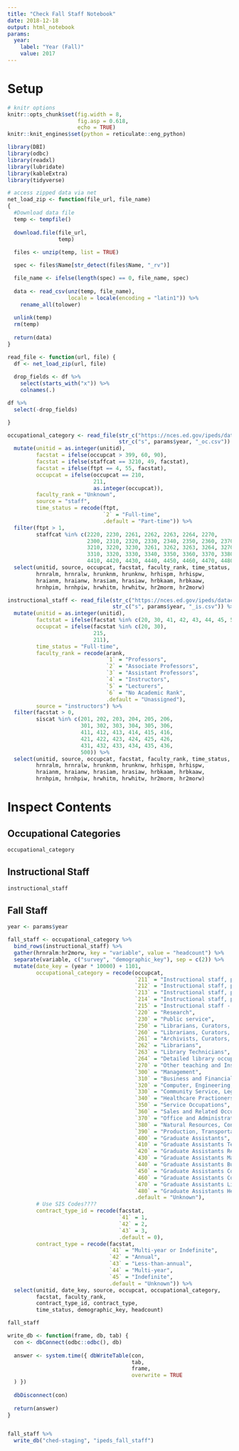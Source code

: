```yaml
---
title: "Check Fall Staff Notebook"
date: 2018-12-18
output: html_notebook
params:
  year:
    label: "Year (Fall)"
    value: 2017
---
```


# Setup

```r
# knitr options
knitr::opts_chunk$set(fig.width = 8,
                      fig.asp = 0.618,
                      echo = TRUE)
knitr::knit_engines$set(python = reticulate::eng_python)

library(DBI)
library(odbc)
library(readxl)
library(lubridate)
library(kableExtra)
library(tidyverse)

# access zipped data via net
net_load_zip <- function(file_url, file_name)
{
  #Download data file
  temp <- tempfile()
  
  download.file(file_url,
                temp)
  
  files <- unzip(temp, list = TRUE)

  spec <- files$Name[str_detect(files$Name, "_rv")]

  file_name <- ifelse(length(spec) == 0, file_name, spec)
  
  data <- read_csv(unz(temp, file_name),
                   locale = locale(encoding = "latin1")) %>%
    rename_all(tolower)
  
  unlink(temp)
  rm(temp)
  
  return(data)
}

read_file <- function(url, file) {
  df <- net_load_zip(url, file)
  
  drop_fields <- df %>%
    select(starts_with("x")) %>%
    colnames(.)

df %>%
  select(-drop_fields)

}

occupational_category <- read_file(str_c("https://nces.ed.gov/ipeds/datacenter/data/s", params$year, "_oc.zip"),
                                   str_c("s", params$year, "_oc.csv")) %>%
  mutate(unitid = as.integer(unitid),
         facstat = ifelse(occupcat > 399, 60, 90),
         facstat = ifelse(staffcat == 3210, 49, facstat),
         facstat = ifelse(ftpt == 4, 55, facstat),
         occupcat = ifelse(occupcat == 210,
                           211,
                           as.integer(occupcat)),
         faculty_rank = "Unknown",
         source = "staff",
         time_status = recode(ftpt,
                              `2` = "Full-time",
                              .default = "Part-time")) %>%
  filter(ftpt > 1,
         staffcat %in% c(2220, 2230, 2261, 2262, 2263, 2264, 2270,
                         2300, 2310, 2320, 2330, 2340, 2350, 2360, 2370, 2380, 2390,
                         3210, 3220, 3230, 3261, 3262, 3263, 3264, 3270, 
                         3310, 3320, 3330, 3340, 3350, 3360, 3370, 3380, 3390,
                         4410, 4420, 4430, 4440, 4450, 4460, 4470, 4480)) %>%
  select(unitid, source, occupcat, facstat, faculty_rank, time_status,
         hrnralm, hrnralw, hrunknm, hrunknw, hrhispm, hrhispw,
         hraianm, hraianw, hrasiam, hrasiaw, hrbkaam, hrbkaaw,
         hrnhpim, hrnhpiw, hrwhitm, hrwhitw, hr2morm, hr2morw)

instructional_staff <- read_file(str_c("https://nces.ed.gov/ipeds/datacenter/data/s", params$year, "_is.zip"),
                                 str_c("s", params$year, "_is.csv")) %>%
  mutate(unitid = as.integer(unitid),
         factstat = ifelse(facstat %in% c(20, 30, 41, 42, 43, 44, 45, 50, 60), as.integer(facstat), 0),
         occupcat = ifelse(facstat %in% c(20, 30),
                           215,
                           211),
         time_status = "Full-time",
         faculty_rank = recode(arank,
                               `1` = "Professors",
                               `2` = "Associate Professors",
                               `3` = "Assistant Professors",
                               `4` = "Instructors",
                               `5` = "Lecturers",
                               `6` = "No Academic Rank",
                               .default = "Unassigned"),
         source = "instructors") %>%
  filter(facstat > 0,
         siscat %in% c(201, 202, 203, 204, 205, 206, 
                       301, 302, 303, 304, 305, 306, 
                       411, 412, 413, 414, 415, 416, 
                       421, 422, 423, 424, 425, 426,
                       431, 432, 433, 434, 435, 436,
                       500)) %>%
  select(unitid, source, occupcat, facstat, faculty_rank, time_status,
         hrnralm, hrnralw, hrunknm, hrunknw, hrhispm, hrhispw,
         hraianm, hraianw, hrasiam, hrasiaw, hrbkaam, hrbkaaw,
         hrnhpim, hrnhpiw, hrwhitm, hrwhitw, hr2morm, hr2morw)


```

# Inspect Contents

## Occupational Categories

```r
occupational_category
```

## Instructional Staff

```r
instructional_staff
```

## Fall Staff

```r
year <- params$year

fall_staff <- occupational_category %>%
  bind_rows(instructional_staff) %>%
  gather(hrnralm:hr2morw, key = "variable", value = "headcount") %>%
  separate(variable, c("survey", "demographic_key"), sep = c(2)) %>%
  mutate(date_key = (year * 10000) + 1101,
         occupational_category = recode(occupcat,
                                        `211` = "Instructional staff, primarily instruction",
                                        `212` = "Instructional staff, primarily instruction, exclusively credit",
                                        `213` = "Instructional staff, primarily instruction, exclusively not-for-credit",
                                        `214` = "Instructional staff, primarily instruction, combined credit/not-for-credit",
                                        `215` = "Instructional staff - Instruction/research/public service",
                                        `220` = "Research",
                                        `230` = "Public service",
                                        `250` = "Librarians, Curators, Archivists and other teaching Instructional support",
                                        `260` = "Librarians, Curators, and Archivists",
                                        `261` = "Archivists, Curators, and Museum Technicians",
                                        `262` = "Librarians",
                                        `263` = "Library Technicians",
                                        `264` = "Detailed library occupations not available for non-degree-granting institutions",
                                        `270` = "Other teaching and Instructional Support",
                                        `300` = "Management",
                                        `310` = "Business and Financial Operations",
                                        `320` = "Computer, Engineering, and Science",
                                        `330` = "Community Service, Legal, Arts, and Media",
                                        `340` = "Healthcare Practioners and Technical",
                                        `350` = "Service Occupations",
                                        `360` = "Sales and Related Occupations",
                                        `370` = "Office and Administrative Support",
                                        `380` = "Natural Resources, Construction, and Maintenance",
                                        `390` = "Production, Transportation, and Material Moving",
                                        `400` = "Graduate Assistants",
                                        `410` = "Graduate Assistants Teaching",
                                        `420` = "Graduate Assistants Research",
                                        `430` = "Graduate Assistants Management Occupations",
                                        `440` = "Graduate Assistants Business and Financial Operations Occupations",
                                        `450` = "Graduate Assistants Computer, Engineering, and Science Occupations",
                                        `460` = "Graduate Assistants Community Service, Legal, Arts, and Media",
                                        `470` = "Graduate Assistants Library and Instructional support",
                                        `480` = "Graduate Assistants Healthcare Practioners and Technical",
                                        .default = "Unknown"),
         # Use SIS Codes????
         contract_type_id = recode(facstat,
                                   `41` = 1, 
                                   `42` = 2,
                                   `43` = 3,
                                   .default = 0),
         contract_type = recode(facstat,
                                `41` = "Multi-year or Indefinite",
                                `42` = "Annual",
                                `43` = "Less-than-annual",
                                `44` = "Multi-year",
                                `45` = "Indefinite",
                                .default = "Unknown")) %>%
  select(unitid, date_key, source, occupcat, occupational_category, 
         facstat, faculty_rank, 
         contract_type_id, contract_type,
         time_status, demographic_key, headcount)

fall_staff
```

```r
write_db <- function(frame, db, tab) {
  con <- dbConnect(odbc::odbc(), db)
  
  answer <- system.time({ dbWriteTable(con,
                                       tab,
                                       frame,
                                       overwrite = TRUE
  ) })
  
  dbDisconnect(con)
  
  return(answer)
}


fall_staff %>%
  write_db("ched-staging", "ipeds_fall_staff")
```

